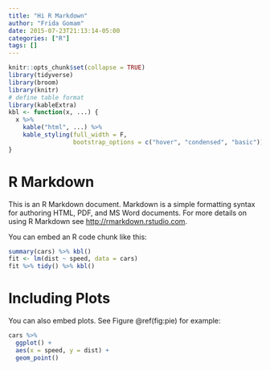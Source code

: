 ```yaml
---
title: "Hi R Markdown"
author: "Frida Gomam"
date: 2015-07-23T21:13:14-05:00
categories: ["R"]
tags: []
---
```


```r
knitr::opts_chunk$set(collapse = TRUE)
library(tidyverse)
library(broom)
library(knitr)
# define table format
library(kableExtra)
kbl <- function(x, ...) {
  x %>% 
    kable("html", ...) %>% 
    kable_styling(full_width = F,
                  bootstrap_options = c("hover", "condensed", "basic"))
}
```

# R Markdown

This is an R Markdown document. Markdown is a simple formatting syntax for authoring HTML, PDF, and MS Word documents. For more details on using R Markdown see <http://rmarkdown.rstudio.com>.

You can embed an R code chunk like this:

```r
summary(cars) %>% kbl()
fit <- lm(dist ~ speed, data = cars)
fit %>% tidy() %>% kbl()
```

# Including Plots

You can also embed plots. See Figure \@ref(fig:pie) for example:

```r
cars %>% 
  ggplot() +
  aes(x = speed, y = dist) +
  geom_point()
```
